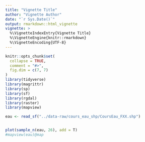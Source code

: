 ```yaml
---
title: "Vignette Title"
author: "Vignette Author"
date: "`r Sys.Date()`"
output: rmarkdown::html_vignette
vignette: >
  %\VignetteIndexEntry{Vignette Title}
  %\VignetteEngine{knitr::rmarkdown}
  %\VignetteEncoding{UTF-8}
---
```


```r
knitr::opts_chunk$set(
  collapse = TRUE,
  comment = "#>",
  fig.dim = c(7, 7)
)
library(tidyverse)
library(magrittr)
library(sp)
library(sf)
library(rgdal)
library(raster)
library(mapview)
```

```r
eau <- read_sf("../data-raw/cours_eau_shp/CoursEau_FXX.shp")


plot(sample_n(eau, 26), add = T)
#mapview(eau)@map
```

```r

```


